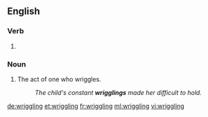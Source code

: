 ==English==

===Verb===
{{head|en}}

# {{present participle of|wriggle|lang=en}}

===Noun===
{{en-noun}}

# The act of one who wriggles.
#: ''The child's constant '''wrigglings''' made her difficult to hold.''

[[de:wriggling]]
[[et:wriggling]]
[[fr:wriggling]]
[[ml:wriggling]]
[[vi:wriggling]]